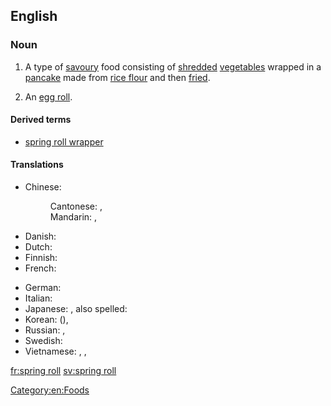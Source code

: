 ==English==

===Noun===
{{wikipedia}}
{{en-noun|head=[[spring]] [[roll]]}}

# A type of [[savoury]] food consisting of [[shred]]ded [[vegetable]]s wrapped in a [[pancake]] made from [[rice flour]] and then [[fried]].
# {{US}} An [[egg roll]].

====Derived terms====
* [[spring roll wrapper]]

====Translations====
{{trans-top|shredded vegetables wrapped in a pancake}}
* Chinese:
*: Cantonese: {{tø|yue|春捲|sc=Hant}}, {{tø|yue|春卷|tr=ceon1 gyun2|sc=Hant}}
*: Mandarin: {{t|cmn|春捲|sc=Hani}}, {{t|cmn|春卷|tr=chūnjuǎn|sc=Hani}}
* Danish: {{t-|da|forårsrulle|c}}
* Dutch: {{t+|nl|loempia|c}}
* Finnish: {{t-|fi|kevätkääryle}}
* French: {{t+|fr|rouleau de printemps|m}}
{{trans-mid}}
* German: {{t+|de|Frühlingsrolle|f}}
* Italian: {{t|it|involtino primavera|m}}
* Japanese: {{t-|ja|春巻き|tr=はるまき, harumaki|sc=Jpan}}, also spelled: {{t-|ja|春巻|sc=Jpan}}
* Korean: {{t-|ko|춘권|tr=chungwon|sc=Kore}} ({{t-|ko|春卷|sc=Kore}}), {{t-|ko|춘권피|tr=chungwonpi|sc=Kore}}
* Russian: {{t-|ru|спринг-ролл|m|tr=spring-róll|sc=Cyrl}}, {{t-|ru|весенний рулет|m|tr=vesénnij rulét|sc=Cyrl}}
* Swedish: {{t-|sv|vårrulle|c}}
* Vietnamese: {{t+|vi|nem rán}}, {{t+|vi|nem}}, {{t+|vi|chả giò}} {{qualifier|South Vietnam}}
{{trans-bottom}}

{{trans-see|egg roll}}

[[Category:en:Foods]]

[[fr:spring roll]]
[[sv:spring roll]]